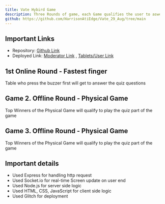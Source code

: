 ---
title: Vate Hybird Game
description: Three Rounds of game, each Game qualifies the user to aswer the quiz questions.
github: https://github.com/HarrisonAtiEdge/Vate_29_Aug/tree/main
---

##  Important Links

* Repository: [Github Link](https://github.com/HarrisonAtiEdge/Vate_29_Aug/tree/main)
* Deployed Link: [Moderator Link](https://vate1.glitch.me/moderator/) ,  [Tablets/User Link](http://vate1.jinaab.com)


## 1st Online Round - Fastest finger 
Table who press the buzzer first will get to answer the quiz questions 


## Game 2. Offline Round - Physical Game 
Top Winners of the Physical Game will qualify to play the quiz part of the game


## Game 3. Offline Round - Physical Game 
Top Winners of the Physical Game will qualify to play the quiz part of the game



## Important details

 *  Used Express for handling http request 
 *  Used Socket.io for real-time Screen update on user end
 *  Used Node.js for server side logic
 *  Used HTML, CSS, JavaScript for client side logic
 *  Used Glitch for deployment

